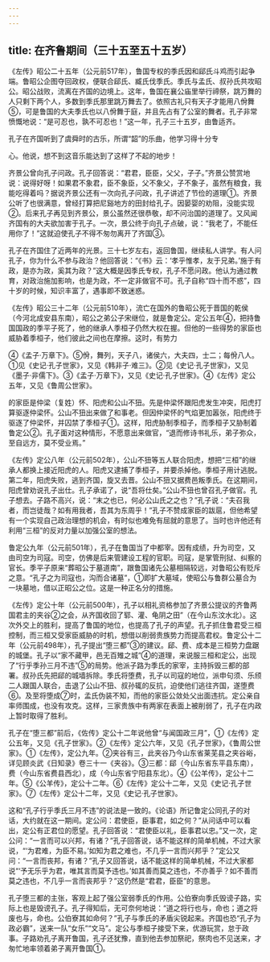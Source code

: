 ```yaml
---
---
---
```

title: 在齐鲁期间（三十五至五十五岁）
---



《左传》昭公二十五年（公元前517年），鲁国专权的季氏因和郈氏斗鸡而引起争端。鲁昭公企图夺回政权，便联合郈氏、臧氏伐季氏。季氏与孟氏、叔孙氏共攻昭公。昭公战败，流离在齐国的边境上。这年，鲁国在襄公庙里举行禘祭，跳万舞的人只剩下两个人，多数到季氏那里跳万舞去了。依照古礼只有天子才能用八佾舞⑤，可是鲁国的大夫季氏也以八佾舞于庭，并且先占有了公室的舞者。孔子非常愤慨地说：“是可忍也，孰不可忍也！”这一年，孔子三十五岁，由鲁适齐。

孔子在齐国听到了虞舜时的古乐，所谓“韶”的乐曲，他学习得十分专

心。他说，想不到这音乐能达到了这样了不起的地步！

齐景公曾向孔子问政。孔子回答说：“君君，臣臣，父父，子子。”齐景公赞赏地说：说得好呀！如果君不象君，臣不象臣，父不象父，子不象子，虽然有粮食，我能吃得着吗？据说齐景公还有一次向孔子问政，孔子讲述了节俭的道理①。齐景公听了也很满意，曾经打算把尼谿地方的田封给孔子。因晏婴的劝阻，没能实现②。后来孔子再见到齐景公，景公虽然还很恭敬，却不问治国的道理了。又风闻齐国有的大夫欲加害于孔子。一次，景公终于向孔子点破，说：“我老了，不能任用你了！”这就迫使孔子不得不匆勿离开了齐国③。

孔子在齐国住了近两年的光景。三十七岁左右，返回鲁国，继续私人讲学。有人问孔子，你为什么不参与政治？他回答说：“《书》云：‘孝乎惟孝，友于兄弟。’施于有政，是亦为政，奚其为政？”这大概是因季氏专权，孔子不愿问政。他认为通过教育，对政治施加影响，也是为政，不一定非做官不可。孔子自称“四十而不惑”，四十岁的时候，知识丰富了，遇事即不致迷惑。

《左传》昭公三十二年（公元前510年），流亡在国外的鲁昭公死于晋国的乾侯（今河北成安县东南），昭公之弟公子宋继位，就是鲁定公。定公五年④，把持鲁国国政的季平子死了，他的继承人季桓子仍然大权在握。但他的一些得势的家臣也威胁着季桓子，他们彼此之间也在摩擦。这时，有势力

④《孟子·万章下》。⑤佾，舞列，天子八，诸侯六，大夫四，士二；每佾八人。①见《史记·孔子世家》，又见《韩非子·难三》。②见《史记·孔子世家》，又见《墨子·非儒下》。③《孟子·万章下》，又见《史记·孔子世家》。④《左传》定公五年，又见《鲁周公世家》。

的家臣是仲梁（复姓）怀、阳虎和公山不狃。先是仲梁怀跟阳虎发生冲突，阳虎打算驱逐仲梁怀。公山不狃出来做了和事老。但因仲梁怀的气焰更加嚣张，阳虎终于驱逐了仲梁怀，并囚禁了季桓子①。这样，阳虎胁制季桓子，而季桓子又胁制着鲁定公②。孔子面对这种情形，不愿意出来做官，“退而修诗书礼乐，弟子弥众，至自远方，莫不受业焉。”

《左传》定公八年（公元前502年），公山不狃等五人联合阳虎，想把“三桓”的继承人都换上接近阳虎的人。阳虎又逮捕了季桓子，并要杀掉他。季桓子用计逃脱。第二年，阳虎失败，逃到齐国，旋又去晋。公山不狃又据费邑叛季氏。在这期间，阳虎曾劝说孔子出仕。孔子承诺了，说“吾将仕矣。”公山不狃也曾召孔子做官。孔子想去。子路不高兴，说：“末之也已，何必公山氏之之也？”孔子说：“夫召我者，而岂徒哉？如有用我者，吾其为东周乎！”孔子不赞成家臣的跋扈，但他希望有一个实现自己政治理想的机会，有时似也难免有屈就的意思了。当时也许他还有利用“三桓”的反对力量以加强公室的想法。

鲁定公九年（公元前501年），孔子在鲁国当了中都宰。因有成绩，升为司空，又由司空为司寇。司空，仿佛是后来管建设工程的官职。司寇，是掌管刑狱、纠察的官长。季平子原来“葬昭公于墓道南”，跟鲁国诸先公墓相隔较远，对鲁昭公有贬斥之意。“孔子之为司寇也，沟而合诸墓”，①即扩大墓域，使昭公与鲁群公墓合为一块墓地，借以正昭公之位。这是一种正名分的措施。

《左传》定公十年（公元前500年），孔子以相礼资格参加了齐景公提议的齐鲁两国君主的夹谷②之会，从齐国收回了郓、灌、龟阴之田”（在今山东汶水北）。这次外交上的胜利，提高了鲁国的地位，也提高了孔子的声望。孔子抓住鲁君受三桓控制，而三桓又受家臣威胁的时机，想借以削弱贵族势力而提高君权。鲁定公十二年（公元前498年），孔子提出“堕三都”③的建议。郈、费、成本是三桓势力盘踞的城堡。孔子以“家不藏甲，邑无百雉之城”④的道理，来说服三桓和定公，出现了“行乎季孙三月不违”⑤的局势。他派子路为季氏的家宰，主持拆毁三都的部署。叔孙氏先把郈的城墙拆除。季氏将堕费，孔子以司寇的地位，派申句须、乐颀二人跟国人联合，击退了公山不狃、叔孙辄的反抗，迫使他们逃往齐国，遂堕费⑥。及至将堕成⑦时，孟氏伪装不知，而他的家臣公敛处父出面违抗。定公亲自率师围成，也没有攻克。这样，三家贵族中有两家在表面上被削弱了，孔子在内政上暂时取得了胜利。

孔子在“堕三都”前后，《佐传》定公十二年说他曾“与闻国政三月”，①《左传》定公五年，又见《孔子世家》。②《左传》定公六年，又见《孔子世家》，《鲁周公世家》。①《左传》，定公九年。②夹谷有三，此夹谷乃今山东省莱芜县之夹谷峪，详见顾炎武《日知录》卷三十一《夹谷》。③三都：郈（今山东省东平县东南），费（今山东省费县西北），成（今山东省宁阳县东北）。④《公羊传》，定公十二年。⑤《公羊传》，定公十二年。⑥《左传》定公十二年，又见《史记·孔子世家》。⑦《左传》定公十二年，又见《史记·孔子世家》。

这和“孔子行乎季氏三月不违”的说法是一致的。《论语》所记鲁定公同孔子的对话，大约就在这一期间。定公问：君使臣，臣事君，如之何？”从问话中可以看出，定公有正君位的愿望。孔子回答说：“君使臣以礼，臣事君以忠。”又一次，定公问：“一言而可以兴邦，有诸？”孔子回答说，话不能这样的简单机械，不过大家说，“‘为君难，为臣不易。’如知为君之难也，不几乎一言而兴邦乎？”定公又问：“一言而丧邦，有诸？”孔子又回答说，话不能这样的简单机械，不过大家都说“‘予无乐乎为君，唯其言而莫予违也。’如其善而莫之违也，不亦善乎？如不善而莫之违也，不几乎一言而丧邦乎？”这仍然是“君君，臣臣”的意思。

孔子堕三都的主张，客观上起了强公室弱季氏的作用。公伯寮向季氏毁谤子路，实际上也是毁谤孔子。孔子得知后，无可奈何地说：“道之将行也与，命也；道之将废也与，命也。公伯寮其如命何？”孔子与季氏的矛盾尖锐起来。齐国也恐“孔子为政必霸”，送来一队“女乐”“文马”。定公与季桓子接受下来，优游玩赏，怠于政事。子路劝孔子离开鲁国，孔子还犹豫，直到他去参加祭祀，祭肉也不见送来，才匆忙地率领着弟子离开鲁国①。
